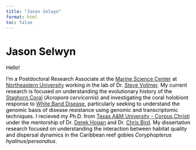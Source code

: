 ```yaml
---
title: "Jason Selwyn"
format: html
toc: false
---
```


<!-- TODO - fix font, remove nav bar on right, have name centered, have text all within fade out part of image -->

# Jason Selwyn
Hello!

I'm a Postdoctoral Research Associate at the [Marine Science Center](https://cos.northeastern.edu/marinescience/) at  [Northeastern University](https://www.northeastern.edu/) working in the lab of Dr. [Steve Vollmer](https://web.northeastern.edu/vollmerlab/). My current research is focused on understanding the evolutionary history of the [Staghorn Coral](https://en.wikipedia.org/wiki/Staghorn_coral) (<i>Acropora cervicornis</i>) and investigating the coral holobiont response to [White Band Disease](https://en.wikipedia.org/wiki/White_band_disease), particularly seeking to understand the genomic basis of disease resistance using genomic and transcriptomic techniques. I recieved my Ph.D. from [Texas A&M University - Corpus Christi](https://tamucc.edu/) under the mentorship of Dr. [Derek Hogan](https://derekhoganresearch.wordpress.com/) and Dr. [Chris Bird](https://www.tamucc.edu/science/research/genomics/). My dissertation research focused on understanding the interaction between habitat quality and dispersal dynamics in the Caribbean reef gobies <i>Coryphopterus hyalinus</i>/<i>personatus</i>.


<!-- Global site tag (gtag.js) - Google Analytics -->
<script async src="https://www.googletagmanager.com/gtag/js?id=G-XZNV2B7VTX"></script>
<script>
  window.dataLayer = window.dataLayer || [];
  function gtag(){dataLayer.push(arguments);}
  gtag('js', new Date());

  gtag('config', 'G-XZNV2B7VTX');
</script>

<style>
html {
   background: url(img/planktivores.jpg);
   background-position: center;
   background-repeat: no-repeat;
   background-size: cover;
   background-attachment: fixed;
 }

body {
   color: black;
   position: absolute; 
   top: 30%; 
   left: 0; 
   width: 100%; 
   background: rgba(255,255,255, .5);;
}

@media screen and (max-width: 480px) {
    html {
     background: url(img/planktivores.jpg);
     background-size: cover;
     background-attachment: fixed;
     background-position: center;
     background-repeat: no-repeat;
    }
    body {
     color: black;
     left: 0;
     top: 0;
     bottom: 0;
     width: 100%; 
     background: rgba(255,255,255, .8);
  }
}
</style>